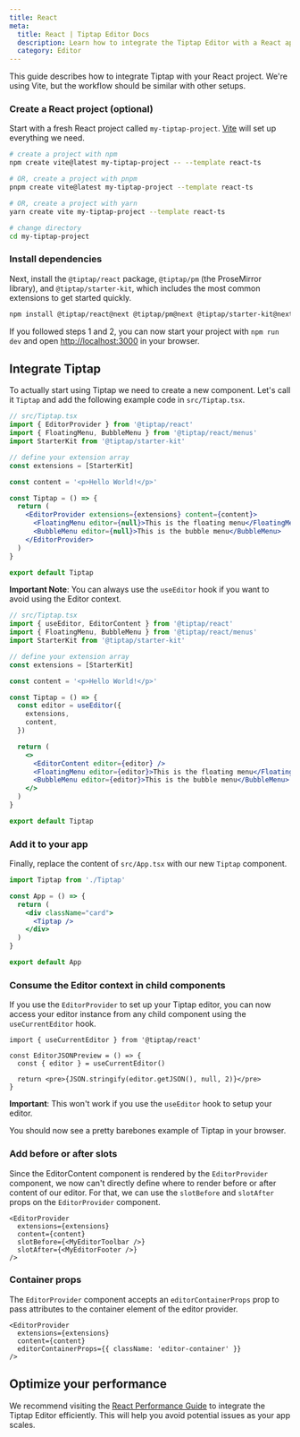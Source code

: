 ```yaml
---
title: React
meta:
  title: React | Tiptap Editor Docs
  description: Learn how to integrate the Tiptap Editor with a React app and develop your custom editor experience.
  category: Editor
---
```



This guide describes how to integrate Tiptap with your React project. We're using Vite, but the workflow should be similar with other setups.

<CodeDemo path="/Examples/Default" />

### Create a React project (optional)

Start with a fresh React project called `my-tiptap-project`. [Vite](https://vitejs.dev/guide/) will set up everything we need.

```bash
# create a project with npm
npm create vite@latest my-tiptap-project -- --template react-ts

# OR, create a project with pnpm
pnpm create vite@latest my-tiptap-project --template react-ts

# OR, create a project with yarn
yarn create vite my-tiptap-project --template react-ts

# change directory
cd my-tiptap-project
```

### Install dependencies

Next, install the `@tiptap/react` package, `@tiptap/pm` (the ProseMirror library), and `@tiptap/starter-kit`, which includes the most common extensions to get started quickly.

```bash
npm install @tiptap/react@next @tiptap/pm@next @tiptap/starter-kit@next
```

If you followed steps 1 and 2, you can now start your project with `npm run dev` and open [http://localhost:3000](http://localhost:3000) in your browser.

## Integrate Tiptap

To actually start using Tiptap we need to create a new component. Let's call it `Tiptap` and add the following example code in `src/Tiptap.tsx`.

```jsx
// src/Tiptap.tsx
import { EditorProvider } from '@tiptap/react'
import { FloatingMenu, BubbleMenu } from '@tiptap/react/menus'
import StarterKit from '@tiptap/starter-kit'

// define your extension array
const extensions = [StarterKit]

const content = '<p>Hello World!</p>'

const Tiptap = () => {
  return (
    <EditorProvider extensions={extensions} content={content}>
      <FloatingMenu editor={null}>This is the floating menu</FloatingMenu>
      <BubbleMenu editor={null}>This is the bubble menu</BubbleMenu>
    </EditorProvider>
  )
}

export default Tiptap
```

**Important Note**: You can always use the `useEditor` hook if you want to avoid using the Editor context.

```jsx
// src/Tiptap.tsx
import { useEditor, EditorContent } from '@tiptap/react'
import { FloatingMenu, BubbleMenu } from '@tiptap/react/menus'
import StarterKit from '@tiptap/starter-kit'

// define your extension array
const extensions = [StarterKit]

const content = '<p>Hello World!</p>'

const Tiptap = () => {
  const editor = useEditor({
    extensions,
    content,
  })

  return (
    <>
      <EditorContent editor={editor} />
      <FloatingMenu editor={editor}>This is the floating menu</FloatingMenu>
      <BubbleMenu editor={editor}>This is the bubble menu</BubbleMenu>
    </>
  )
}

export default Tiptap
```

### Add it to your app

Finally, replace the content of `src/App.tsx` with our new `Tiptap` component.

```jsx
import Tiptap from './Tiptap'

const App = () => {
  return (
    <div className="card">
      <Tiptap />
    </div>
  )
}

export default App
```

### Consume the Editor context in child components

If you use the `EditorProvider` to set up your Tiptap editor, you can now access your editor instance from any child component using the `useCurrentEditor` hook.

```tsx
import { useCurrentEditor } from '@tiptap/react'

const EditorJSONPreview = () => {
  const { editor } = useCurrentEditor()

  return <pre>{JSON.stringify(editor.getJSON(), null, 2)}</pre>
}
```

**Important**: This won't work if you use the `useEditor` hook to setup your editor.

You should now see a pretty barebones example of Tiptap in your browser.

### Add before or after slots

Since the EditorContent component is rendered by the `EditorProvider` component, we now can't directly define where to render before or after content of our editor. For that, we can use the `slotBefore` and `slotAfter` props on the `EditorProvider` component.

```tsx
<EditorProvider
  extensions={extensions}
  content={content}
  slotBefore={<MyEditorToolbar />}
  slotAfter={<MyEditorFooter />}
/>
```

### Container props

The `EditorProvider` component accepts an `editorContainerProps` prop to pass attributes to the container element of the editor provider.

```tsx
<EditorProvider
  extensions={extensions}
  content={content}
  editorContainerProps={{ className: 'editor-container' }}
/>
```

## Optimize your performance

We recommend visiting the [React Performance Guide](/guides/performance) to integrate the Tiptap Editor efficiently. This will help you avoid potential issues as your app scales.
